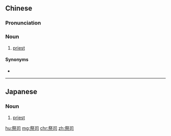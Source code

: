 ==Chinese==
{{zh-forms}}

===Pronunciation===
{{zh-pron
|m=jìsī
|c=zai3 si1
|h=pfs=chi-sṳ̂
|mn=chè-si
|cat=n
}}

===Noun===
{{zh-noun}}

# [[priest]]

====Synonyms====
* {{zh-l|教士}}

{{zh-cat|Religion|Occupations}}

----

==Japanese==
{{ja-kanjitab|さい|し|yomi=on}}

===Noun===
{{ja-noun|さいし}}

# [[priest]]

[[hu:祭司]]
[[mg:祭司]]
[[chr:祭司]]
[[zh:祭司]]